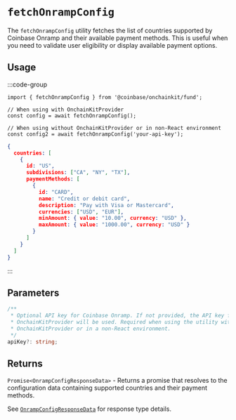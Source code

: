 # `fetchOnrampConfig`

The `fetchOnrampConfig` utility fetches the list of countries supported by Coinbase Onramp and their available payment methods. This is useful when you need to validate user eligibility or display available payment options.

## Usage

:::code-group

```tsx twoslash [code]
import { fetchOnrampConfig } from '@coinbase/onchainkit/fund';

// When using with OnchainKitProvider
const config = await fetchOnrampConfig();

// When using without OnchainKitProvider or in non-React environment
const config2 = await fetchOnrampConfig('your-api-key');
```

```json [return value]
{
  countries: [
    {
      id: "US",
      subdivisions: ["CA", "NY", "TX"],
      paymentMethods: [
        {
          id: "CARD",
          name: "Credit or debit card",
          description: "Pay with Visa or Mastercard",
          currencies: ["USD", "EUR"],
          minAmount: { value: "10.00", currency: "USD" },
          maxAmount: { value: "1000.00", currency: "USD" }
        }
      ]
    }
  ]
}
```

:::

## Parameters

```typescript
/**
 * Optional API key for Coinbase Onramp. If not provided, the API key from
 * OnchainKitProvider will be used. Required when using the utility without
 * OnchainKitProvider or in a non-React environment.
 */
apiKey?: string;
```

## Returns

`Promise<OnrampConfigResponseData>` - Returns a promise that resolves to the configuration data containing supported countries and their payment methods.

See [`OnrampConfigResponseData`](/builderkits/onchainkit/fund/types#onrampconfigresponsedata) for response type details.
